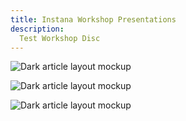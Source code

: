 ```yaml
---
title: Instana Workshop Presentations
description:
  Test Workshop Disc
---
```


<Row>
<Column colMd={4} colLg={4} noGutterMdLeft>
<ArticleCard
  title="Instana Overview"
  href="https://ibm.box.com/s/c8sulvpqex13eblvjamkzlnii3g704p8"
  actionIcon="arrowRight"
>


![Dark article layout mockup](images/Roadmap.png)

</ArticleCard>
</Column>

<Column colMd={4} colLg={4} noGutterMdLeft>
<ArticleCard
  title="Instana Themes and Roadmap"
  href="https://ibm.box.com/s/fewnmk3tu2bya1oi7ecd4997znx9n2qe"
  actionIcon="arrowRight"
>


![Dark article layout mockup](images/Roadmap.png)

</ArticleCard>
</Column>
<Column colMd={4} colLg={4} noGutterMdLeft>
<ArticleCard
  title="Instana Pricing and Packaging"
  href="https://ibm.box.com/s/qwhv0rb0l34sz30xl70sbktgi2y0kneu"
  actionIcon="arrowRight"
>


![Dark article layout mockup](images/Pricing.png)


</ArticleCard>
</Column>
</Row>